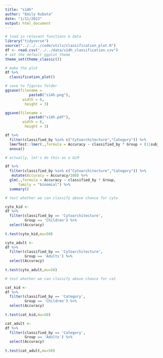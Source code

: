 ```yaml
---
title: "s14h"
author: "Emily Kubota"
date: "1/11/2022"
output: html_document
---
```


```r
# load in relevant functions & data 
library("tidyverse")
source("../../../code/utils/classification_plot.R")
df <- read.csv("../../data/s14h_classification.csv")
# set the default ggplot theme 
theme_set(theme_classic())
```

```r
# make the plot 
df %>% 
  classification_plot()

# save to figures folder
ggsave(filename = 
           paste0("s14h.png"),
        width = 6,
         height = 3)

ggsave(filename = 
           paste0("s14h.pdf"),
        width = 6,
         height = 3)
```

```r
df %>% 
  filter(classified_by %in% c("Cytoarchitecture","Category")) %>% 
  lmerTest::lmer(.,formula = Accuracy ~ classified_by * Group + (1|subject)) %>% 
  anova()
```

```r
# actually, let's do this as a GLM

df %>% 
  filter(classified_by %in% c("Cytoarchitecture","Category")) %>% 
   mutate(Accuracy = Accuracy/100) %>% 
  glm(.,formula = Accuracy ~ classified_by * Group,
      family = "binomial") %>% 
  summary()
```

```r
# test whether we can classify above chance for cyto

cyto_kid <- 
df %>% 
  filter(classified_by == 'Cytoarchitecture',
         Group == 'Children') %>% 
  select(Accuracy) 
  
t.test(cyto_kid,mu=50)

cyto_adult <- 
df %>% 
  filter(classified_by == 'Cytoarchitecture',
         Group == 'Adults') %>% 
  select(Accuracy) 
  
t.test(cyto_adult,mu=50)


```

```r

# test whether we can classify above chance for cat

cat_kid <- 
df %>% 
  filter(classified_by == 'Category',
         Group == 'Children') %>% 
  select(Accuracy) 
  
t.test(cat_kid,mu=50)

cat_adult <- 
df %>% 
  filter(classified_by == 'Category',
         Group == 'Adults') %>% 
  select(Accuracy) 
  
t.test(cat_adult,mu=50)


```
